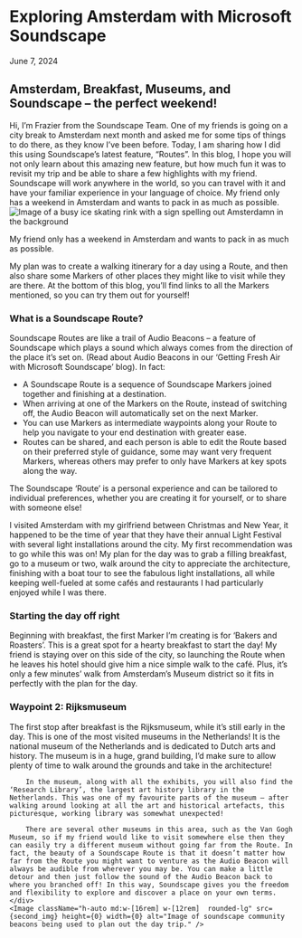 
# Exploring Amsterdam with Microsoft Soundscape

<span className="font-work-sans text-navy-blue text-xl font-normal pb-2">June 7, 2024</span>
 
## Amsterdam, Breakfast, Museums, and Soundscape – the perfect weekend! 

<div className="flex xl:flex-row flex-col gap-24 xl:items-start items-center">
    <div className="flex flex-col">
        Hi, I’m Frazier from the Soundscape Team. One of my friends is going on a city break to Amsterdam next month and asked me for some tips of things to do there, as they know I’ve been before. Today, I am sharing how I did this using Soundscape’s latest feature, “Routes”. In this blog, I hope you will not only learn about this amazing new feature, but how much fun it was to revisit my trip and be able to share a few highlights with my friend. Soundscape will work anywhere in the world, so you can travel with it and have your familiar experience in your language of choice.
        My friend only has a weekend in Amsterdam and wants to pack in as much as possible. 
    </div>
    <Image className="h-auto md:w-[28rem] w-[18rem] rounded-lg mb-4" src={first_img} height={0} width={0} alt="Image of a busy ice skating rink with a sign spelling out Amsterdamn in the background" />
</div>

My friend only has a weekend in Amsterdam and wants to pack in as much as possible. 

My plan was to create a walking itinerary for a day using a Route, and then also share some Markers of other places they might like to visit while they are there.
At the bottom of this blog, you’ll find links to all the Markers mentioned, so you can try them out for yourself!

### What is a Soundscape Route?

Soundscape Routes are like a trail of Audio Beacons – a feature of Soundscape which plays a sound which always comes from the direction of the place it’s set on. (Read about Audio Beacons in our ‘Getting Fresh Air with Microsoft Soundscape’ blog). In fact:
- A Soundscape Route is a sequence of Soundscape Markers joined together and finishing at a destination.
- When arriving at one of the Markers on the Route, instead of switching off, the Audio Beacon will automatically set on the next Marker.
- You can use Markers as intermediate waypoints along your Route to help you navigate to your end destination with greater ease.
- Routes can be shared, and each person is able to edit the Route based on their preferred style of guidance, some may want very frequent Markers, whereas others may prefer to only have Markers at key spots along the way.

The Soundscape ‘Route’ is a personal experience and can be tailored to individual preferences, whether you are creating it for yourself, or to share with someone else!

I visited Amsterdam with my girlfriend between Christmas and New Year, it happened to be the time of year that they have their annual Light Festival with several light installations around the city. My first recommendation was to go while this was on!
My plan for the day was to grab a filling breakfast, go to a museum or two, walk around the city to appreciate the architecture, finishing with a boat tour to see the fabulous light installations, all while keeping well-fueled at some cafés and restaurants I had particularly enjoyed while I was there.

### Starting the day off right

Beginning with breakfast, the first Marker I’m creating is for ‘Bakers and Roasters’. This is a great spot for a hearty breakfast to start the day! My friend is staying over on this side of the city, so launching the Route when he leaves his hotel should give him a nice simple walk to the café. Plus, it’s only a few minutes’ walk from Amsterdam’s Museum district so it fits in perfectly with the plan for the day.

### Waypoint 2: Rijksmuseum

<div className="flex xl:flex-row flex-col gap-24 xl:items-start items-center">
    <div className="flex flex-col">
        The first stop after breakfast is the Rijksmuseum, while it’s still early in the day. This is one of the most visited museums in the Netherlands! It is the national museum of the Netherlands and is dedicated to Dutch arts and history. The museum is in a huge, grand building, I’d make sure to allow plenty of time to walk around the grounds and take in the architecture!

        In the museum, along with all the exhibits, you will also find the ‘Research Library’, the largest art history library in the Netherlands. This was one of my favourite parts of the museum – after walking around looking at all the art and historical artefacts, this picturesque, working library was somewhat unexpected!

        There are several other museums in this area, such as the Van Gogh Museum, so if my friend would like to visit somewhere else then they can easily try a different museum without going far from the Route. In fact, the beauty of a Soundscape Route is that it doesn’t matter how far from the Route you might want to venture as the Audio Beacon will always be audible from wherever you may be. You can make a little detour and then just follow the sound of the Audio Beacon back to where you branched off! In this way, Soundscape gives you the freedom and flexibility to explore and discover a place on your own terms.
    </div>
    <Image className="h-auto md:w-[16rem] w-[12rem]  rounded-lg" src={second_img} height={0} width={0} alt="Image of soundscape community beacons being used to plan out the day trip." />
</div>



 